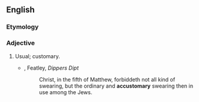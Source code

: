 ==English==

===Etymology===
{{suffix|en|accustom|ary}}

===Adjective===
{{en-adj}}

# {{lb|en|archaic}} Usual; customary.
#* {{rfdate|en}}, Featley, ''Dippers Dipt''
#*: Christ, in the fifth of Matthew, forbiddeth not all kind of swearing, but the ordinary and '''accustomary''' swearing then in use among the Jews.